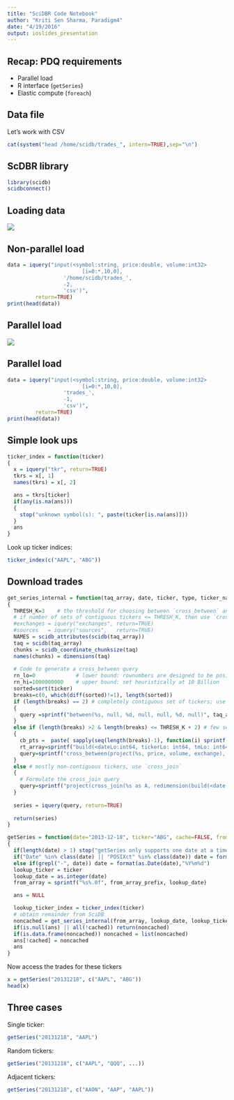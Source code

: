 ```yaml
---
title: "SciDBR Code Notebook"
author: "Kriti Sen Sharma, Paradigm4"
date: "4/19/2016"
output: ioslides_presentation
---
```


## Recap: PDQ requirements

- Parallel load
- R interface (`getSeries`)
- Elastic compute (`foreach`)

## Data file

Let's work with CSV
```r
cat(system("head /home/scidb/trades_", intern=TRUE),sep="\n")
```

## ScDBR library

```r
library(scidb)
scidbconnect()
```

## Loading data

![](nonparallel-load-2.png)

## Non-parallel load

```r
data = iquery("input(<symbol:string, price:double, volume:int32> 
                        [i=0:*,10,0], 
                  '/home/scidb/trades_', 
                  -2, 
                  'csv')", 
         return=TRUE)
print(head(data))
```

## Parallel load

![](binaryload.png)

## Parallel load

```r
data = iquery("input(<symbol:string, price:double, volume:int32> 
                        [i=0:*,10,0], 
                  'trades_', 
                  -1, 
                  'csv')", 
         return=TRUE)
print(head(data))
```

## Simple look ups

```r
ticker_index = function(ticker)
{
  x = iquery("tkr", return=TRUE)
  tkrs = x[, 1]
  names(tkrs) = x[, 2]

  ans = tkrs[ticker]
  if(any(is.na(ans)))
  {
    stop("unknown symbol(s): ", paste(ticker[is.na(ans)]))
  }
  ans
}
```
Look up ticker indices:
```r
ticker_index(c("AAPL", "ABG"))
```
## Download trades

```r
get_series_internal = function(taq_array, date, ticker, type, ticker_name)
{
  THRESH_K=3    # the threshold for choosing between `cross_between` and `cross_join`
  # if number of sets of contiguous tickers <= THRESH_K, then use `cross_between`
  #exchanges = iquery("exchanges", return=TRUE)
  #sources   = iquery("sources",   return=TRUE)
  NAMES = scidb_attributes(scidb(taq_array))
  taq = scidb(taq_array)
  chunks = scidb_coordinate_chunksize(taq)
  names(chunks) = dimensions(taq)
  
  # Code to generate a cross_between query	
  rn_lo=0             # lower bound: rownumbers are designed to be positive
  rn_hi=1000000000    # upper bound: set heuristically at 10 Billion
  sorted=sort(ticker)
  breaks=c(0, which(diff(sorted)!=1), length(sorted))
  if (length(breaks) == 2) # completely contiguous set of tickers; use `between`
  {
    query =sprintf("between(%s, null, %d, null, null, %d, null)", taq_array, sorted[1], sorted[length(sorted)])
  } 
  else if (length(breaks) >2 & length(breaks) <= THRESH_K + 2) # few sets of contiguous tickers; use `cross_between`
  {
    cb_pts =  paste( sapply(seq(length(breaks)-1), function(i) sprintf("(0, %d, 0, 0, %d, 1000000000)", sorted[breaks[i]+1], sorted[breaks[i+1]])), collapse=" , ")
    rt_array=sprintf("build(<dateLo:int64, tickerLo: int64, tmLo: int64, dateHi: int64, tickerHi: int64, tmHi: int64>[idx=1:%d,100000,0],'{1}[%s]',true)", length(breaks)-1, cb_pts)
    query=sprintf("cross_between(project(%s, price, volume, exchange), %s)", taq_array, rt_array)
  }
  else # mostly non-contiguous tickers, use `cross_join`
  {
    # Formulate the cross_join query
    query=sprintf("project(cross_join(%s as A, redimension(build(<date:int64,ticker_index:int64>[idx=1:%d,100000,0],'{1}[%s)]',true), <idx:int64>[date=0:*,%s,0,ticker_index=0:*,%s,0]) as B, A.date, B.date, A.ticker_index, B.ticker_index), %s)", taq_array, length(ticker),  paste(sprintf("(%s", date), ticker, sep=",", collapse="),"), chunks["date"], chunks["ticker_index"], paste(NAMES, collapse=","))
  }
  
  series = iquery(query, return=TRUE)
  
  return(series)
}

getSeries = function(date="2013-12-18", ticker="ABG", cache=FALSE, from_array_prefix="trades_")
{
  if(length(date) > 1) stop("getSeries only supports one date at a time. Consider using lapply.")
  if("Date" %in% class(date) || "POSIXct" %in% class(date)) date = format(date,"%Y%m%d")
  else if(grepl("-", date)) date = format(as.Date(date),"%Y%m%d")
  lookup_ticker = ticker
  lookup_date = as.integer(date)
  from_array = sprintf("%s%.0f", from_array_prefix, lookup_date)

  ans = NULL

  lookup_ticker_index = ticker_index(ticker)
  # obtain remainder from SciDB
  noncached = get_series_internal(from_array, lookup_date, lookup_ticker_index, "all", lookup_ticker)
  if(is.null(ans) || all(!cached)) return(noncached)
  if(is.data.frame(noncached)) noncached = list(noncached)
  ans[!cached] = noncached
  ans
}
```

Now access the trades for these tickers

```r
x = getSeries("20131218", c("AAPL", "ABG"))
head(x)
```

## Three cases

Single ticker:
```r
getSeries("20131218", "AAPL")
```

Random tickers:
```r
getSeries("20131218", c("AAPL", "QQQ", ...))
```

Adjacent tickers:
```r
getSeries("20131218", c("AAON", "AAP", "AAPL"))
```

